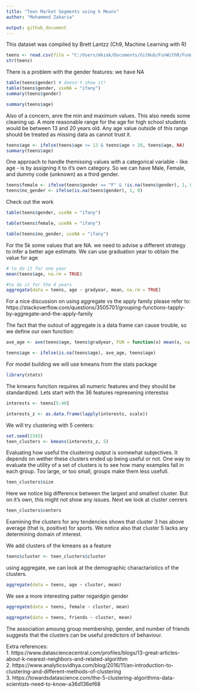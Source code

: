 ```yaml
---
title: "Teen Market Segments using k Means"
author: "Mohammed Zakaria"

output: github_document
---
```




This dataset was compiled by Brett Lantzz (Ch9, Machine Learning with R)

```r
teens <- read.csv(file = "C:/Users/mkzak/Documents/GitHub/FunWithR/FunWithR/10_kMeans/Data/snsdata.csv")
str(teens)
```

There is a problem with the gender features: we  have NA

```r
table(teens$gender) # doesn't show it!
table(teens$gender, useNA = "ifany")
summary(teens$gender)
```

```r
summary(teens$age)
```

Also of a concern, anre the min and maximum values. This also needs some cleaning up. A more reasonable range for the age for high school students would be between 13 and 20 years old. Any age value outside of this range should be treated as missing data as cannot trust it. 


```r
teens$age <- ifelse(teens$age >= 13 & teens$age < 20, teens$age, NA)
summary(teens$age)
```

One approach to handle themissing values with a categorical variable - like age - is by assigning it to it's own category. So we can have Male, Female, and dummy code (unknown) as a third gender. 

```r
teens$female <- ifelse(teens$gender == "F" & !is.na(teens$gender), 1, 0)
teens$no_gender <- ifelse(is.na(teens$gender), 1, 0)
```


Check out the work
```r
table(teens$gender, useNA = "ifany")

table(teens$female, useNA = "ifany")

table(teens$no_gender, useNA = "ifany")

```

For the 5k some values that are NA. we need to advise a different strategy to infer a better age estimate. We can use graduation year to obtain the value for age

```r
# to do it for one year
mean(teens$age, na.rm = TRUE)

#to do it for the 4 years
aggregate(data = teens, age ~ gradyear, mean, na.rm = TRUE)
```

For a nice discussion on using aggregate vs the apply family please refer to: https://stackoverflow.com/questions/3505701/grouping-functions-tapply-by-aggregate-and-the-apply-family

The fact that the outout of aggregate is a data frame can cause trouble, so we define our own function:

```r
ave_age <- ave(teens$age, teens$gradyear, FUN = function(x) mean(x, na.rm = TRUE))
```

```r
teens$age <- ifelse(is.na(teens$age), ave_age, teens$age)
```


For model building we will use kmeans from the stats package
```r
library(stats)
```

The kmeans function requires all numeric features and they should be standardized. Lets start with the 36 features represening interestss

```r
interests <- teens[5:40]
```

```r
interests_z <- as.data.frame(lapply(interests, scale))
```


We will try clustering with 5 centers:

```r
set.seed(2345)
teen_clusters <- kmeans(interests_z, 5)
```


Evaluating how useful the clustering output is somewhat subjectives. It depends on wether these clusters ended up being useful or not. One way to evaluate the utility of a set of clusters is to see how many examples fall in each group. Too large, or too small, groups make them less usefull. 

```r
teen_clusters$size
```

Here we notice big difference between the largest and smallest cluster. But on it's own, this might not show any issues. Next we look at cluster cenrers

```r
teen_clusters$centers
```
Examining the clusters for any tendencies shows that cluster 3 has above average (that is, positive) for sports. We notice also that cluster 5 lacks any determining domain of interest. 


We add clusters of the kmeans as a feature

```r
teens$cluster <- teen_clusters$cluster
```


using aggregate, we can look at the demographic charactaristics of the clusters.

```r
aggregate(data = teens, age ~ cluster, mean)
```

We see a more interesting patter regardgin gender

```r
aggregate(data = teens, female ~ cluster, mean)
```

```r
aggregate(data = teens, friends ~ cluster, mean)
```

The association amoung group membership, gender, and number of friends suggests that the clusters can be useful predictors of behaviour. 

Extra references:   
1. https://www.datasciencecentral.com/profiles/blogs/13-great-articles-about-k-nearest-neighbors-and-related-algorithm  
2. https://www.analyticsvidhya.com/blog/2016/11/an-introduction-to-clustering-and-different-methods-of-clustering  
3. https://towardsdatascience.com/the-5-clustering-algorithms-data-scientists-need-to-know-a36d136ef68  